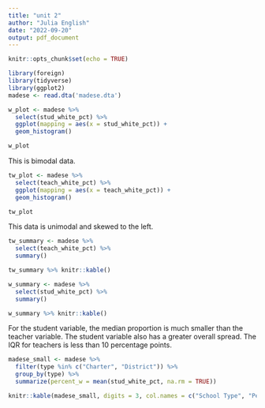 ```yaml
---
title: "unit 2"
author: "Julia English"
date: "2022-09-20"
output: pdf_document
---
```


```r
knitr::opts_chunk$set(echo = TRUE)
```

```r
library(foreign)
library(tidyverse)
library(ggplot2)
madese <- read.dta('madese.dta')
```

```r

w_plot <- madese %>%
  select(stud_white_pct) %>%
  ggplot(mapping = aes(x = stud_white_pct)) +
  geom_histogram()

w_plot
```
This is bimodal data. 

```r
tw_plot <- madese %>%
  select(teach_white_pct) %>%
  ggplot(mapping = aes(x = teach_white_pct)) +
  geom_histogram()

tw_plot
```
This data is unimodal and skewed to the left. 

```r

tw_summary <- madese %>%
  select(teach_white_pct) %>%
  summary()

tw_summary %>% knitr::kable()

w_summary <- madese %>%
  select(stud_white_pct) %>%
  summary()

w_summary %>% knitr::kable()
```
For the student variable, the median proportion is much smaller than the teacher variable. The student variable also has a greater overall spread. The IQR for teachers is less than 10 percentage points. 

```r

madese_small <- madese %>%
  filter(type %in% c("Charter", "District")) %>%
  group_by(type) %>%
  summarize(percent_w = mean(stud_white_pct, na.rm = TRUE))

knitr::kable(madese_small, digits = 3, col.names = c("School Type", "Percent of White Students"))
```

```r

```

